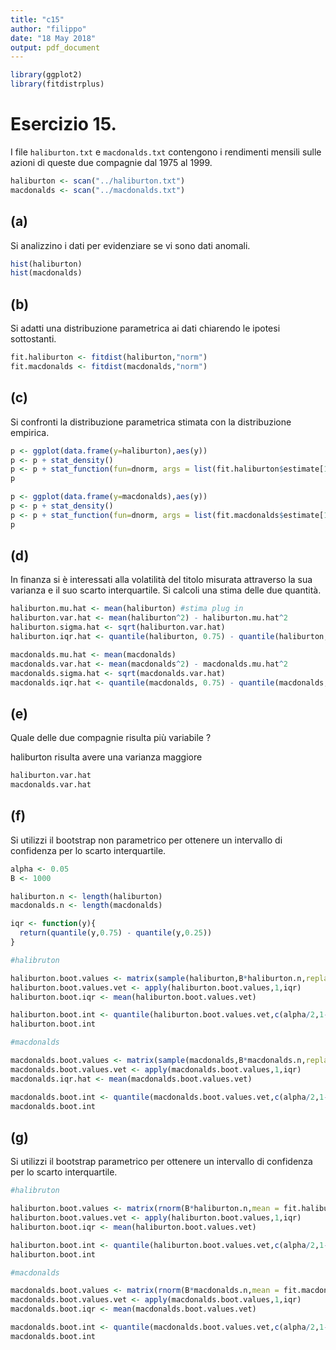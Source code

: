 ```yaml
---
title: "c15"
author: "filippo"
date: "18 May 2018"
output: pdf_document
---
```


```r
library(ggplot2)
library(fitdistrplus)
```

# Esercizio 15. 
I file ```haliburton.txt``` e ```macdonalds.txt``` contengono i rendimenti mensili sulle azioni di queste due compagnie dal 1975 al 1999.

```r
haliburton <- scan("../haliburton.txt")
macdonalds <- scan("../macdonalds.txt")
```

## (a)
Si analizzino i dati per evidenziare se vi sono dati anomali.

```r
hist(haliburton)
hist(macdonalds)
```

## (b)
Si adatti una distribuzione parametrica ai dati chiarendo le ipotesi sottostanti.

```r
fit.haliburton <- fitdist(haliburton,"norm")
fit.macdonalds <- fitdist(macdonalds,"norm")
```

## (c)
Si confronti la distribuzione parametrica stimata con la distribuzione empirica.

```r
p <- ggplot(data.frame(y=haliburton),aes(y))
p <- p + stat_density()
p <- p + stat_function(fun=dnorm, args = list(fit.haliburton$estimate[1],fit.haliburton$estimate[2]),col="red")
p

p <- ggplot(data.frame(y=macdonalds),aes(y))
p <- p + stat_density()
p <- p + stat_function(fun=dnorm, args = list(fit.macdonalds$estimate[1],fit.macdonalds$estimate[2]),col="red")
p
```

## (d)
In finanza si è interessati alla volatilità del titolo misurata attraverso la sua varianza e il suo scarto interquartile. 
Si calcoli una stima delle due quantità.


```r

haliburton.mu.hat <- mean(haliburton) #stima plug in
haliburton.var.hat <- mean(haliburton^2) - haliburton.mu.hat^2
haliburton.sigma.hat <- sqrt(haliburton.var.hat)
haliburton.iqr.hat <- quantile(haliburton, 0.75) - quantile(haliburton,0.25)

macdonalds.mu.hat <- mean(macdonalds)
macdonalds.var.hat <- mean(macdonalds^2) - macdonalds.mu.hat^2
macdonalds.sigma.hat <- sqrt(macdonalds.var.hat)
macdonalds.iqr.hat <- quantile(macdonalds, 0.75) - quantile(macdonalds,0.25)
```

## (e)
Quale delle due compagnie risulta più variabile ?

haliburton risulta avere una varianza maggiore

```r
haliburton.var.hat
macdonalds.var.hat
```

## (f)
Si utilizzi il bootstrap non parametrico per ottenere un intervallo di confidenza per lo scarto interquartile.

```r
alpha <- 0.05
B <- 1000

haliburton.n <- length(haliburton)
macdonalds.n <- length(macdonalds)

iqr <- function(y){
  return(quantile(y,0.75) - quantile(y,0.25))
}

#halibruton

haliburton.boot.values <- matrix(sample(haliburton,B*haliburton.n,replace = TRUE),ncol = haliburton.n)
haliburton.boot.values.vet <- apply(haliburton.boot.values,1,iqr)
haliburton.boot.iqr <- mean(haliburton.boot.values.vet)

haliburton.boot.int <- quantile(haliburton.boot.values.vet,c(alpha/2,1-alpha/2))
haliburton.boot.int

#macdonalds

macdonalds.boot.values <- matrix(sample(macdonalds,B*macdonalds.n,replace = TRUE),ncol = macdonalds.n)
macdonalds.boot.values.vet <- apply(macdonalds.boot.values,1,iqr)
macdonalds.iqr.hat <- mean(macdonalds.boot.values.vet)

macdonalds.boot.int <- quantile(macdonalds.boot.values.vet,c(alpha/2,1-alpha/2))
macdonalds.boot.int

```

## (g)
Si utilizzi il bootstrap parametrico per ottenere un intervallo di confidenza per lo scarto interquartile.


```r

#halibruton

haliburton.boot.values <- matrix(rnorm(B*haliburton.n,mean = fit.haliburton$estimate[1],sd =fit.haliburton$estimate[2] ),ncol = haliburton.n)
haliburton.boot.values.vet <- apply(haliburton.boot.values,1,iqr)
haliburton.boot.iqr <- mean(haliburton.boot.values.vet)

haliburton.boot.int <- quantile(haliburton.boot.values.vet,c(alpha/2,1-alpha/2))
haliburton.boot.int

#macdonalds

macdonalds.boot.values <- matrix(rnorm(B*macdonalds.n,mean = fit.macdonalds$estimate[1],sd =fit.macdonalds$estimate[2] ),ncol = macdonalds.n)
macdonalds.boot.values.vet <- apply(macdonalds.boot.values,1,iqr)
macdonalds.boot.iqr <- mean(macdonalds.boot.values.vet)

macdonalds.boot.int <- quantile(macdonalds.boot.values.vet,c(alpha/2,1-alpha/2))
macdonalds.boot.int

```



